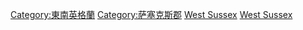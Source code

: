 {{catmore}}

[[Category:東南英格蘭|Category:東南英格蘭]]
[[Category:萨塞克斯郡|Category:萨塞克斯郡]]
[[Category:英格蘭的名譽郡|West Sussex]]
[[Category:非都市郡|West Sussex]]